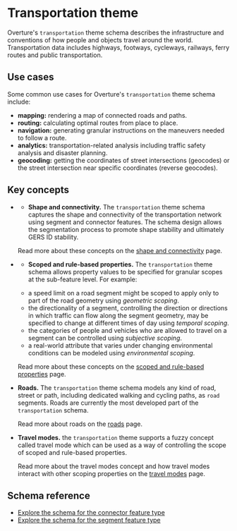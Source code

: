 
# Transportation theme

Overture's `transportation` theme schema describes the infrastructure and
conventions of how people and objects travel around the world. Transportation
data includes highways, footways, cycleways, railways, ferry routes and public
transportation.

<!--
High-level description above 👆 lifted from:
  https://wiki.overturemaps.org/display/PROJ/Transportation+Task+Force
-->

## Use cases

Some common use cases for Overture's `transportation` theme schema include:

- **mapping:** rendering a map of connected roads and paths.
- **routing:** calculating optimal routes from place to place.
- **navigation:** generating granular instructions on the maneuvers needed to
  follow a route.
- **analytics:** transportation-related analysis including traffic safety
  analysis and disaster planning.
- **geocoding:** getting the coordinates of street intersections (geocodes) or
  the street intersection near specific coordinates (reverse geocodes).

## Key concepts

<ul>
<li>
<p>

- **Shape and connectivity.** The `transportation` theme schema captures the shape
and connectivity of the transportation network using segment and connector
features. The schema design allows the segmentation process to promote shape
stability and ultimately GERS ID stability.

</p>

<p>

Read more about these concepts on the [shape and connectivity](shape-connectivity)
page.

</p>
</li>

<li>

<p>

- **Scoped and rule-based properties.** The `transportation` theme schema allows property values to be specified for granular scopes at the sub-feature level. For example:

</p>

- a speed limit on a road segment might be scoped to apply only to part of the
  road geometry using _geometric scoping_.
- the directionality of a segment, controlling the direction or directions in
  which traffic can flow along the segment geometry, may be specified to change
  at different times of day using _temporal scoping_.
- the categories of people and vehicles who are allowed to travel on a segment
  can be controlled using _subjective scoping_.
- a real-world attribute that varies under changing environmental conditions can
  be modeled using _environmental scoping_.

<p>

Read more about these concepts on the [scoped and rule-based properties](/overview/feature-model/scoping-rules) page.

</p>

</li>

<li>

<p>

**Roads.** The `transportation` theme schema models any kind of road, street or
path, including dedicated walking and cycling paths, as `road` segments. Roads
are currently the most developed part of the `transportation` schema.

</p>

<p>

Read more about roads on the [roads](roads) page.

</p>

</li>

<li>

<p>

**Travel modes.** the `transportation` theme supports a fuzzy concept called
travel mode which can be used as a way of controlling the scope of scoped
and rule-based properties.

</p>

<p>

Read more about the travel modes concept and how travel modes interact
with other scoping properties on the [travel modes](travel-modes) page.

</p>

</li>

</ul>

## Schema reference

- [Explore the schema for the connector feature type](/reference/transportation/connector)
- [Explore the schema for the segment feature type](/reference/transportation/segment)


